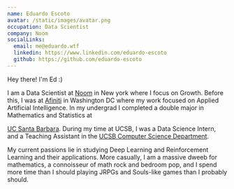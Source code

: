 ```yaml
---
name: Eduardo Escoto
avatar: /static/images/avatar.png
occupation: Data Scientist
company: Noom
socialLinks:
  email: me@eduardo.wtf
  linkedin: https://www.linkedin.com/eduardo-escoto
  github: https://github.com/eduardo-escoto
---
```


Hey there! I&apos;m Ed :)

I am a Data Scientist at [Noom](https://www.noom.com/)
in New york where I focus on Growth. Before this, I was at <a href="https://afiniti.com">Afiniti</a> in Washington DC
where my work focused on Applied Artificial Intelligence. In my
undergrad I completed a double major in Mathematics and Statistics at

<a href="https://www.ucsb.edu/">UC Santa Barbara</a>. During my time at UCSB, I was a Data Science
Intern, and a Teaching Assistant in the
<a href="https://cs.ucsb.edu/">UCSB Computer Science Department</a>.

My current passions lie in studying Deep Learning and Reinforcement Learning and their applications.
More casually, I am a massive dweeb for mathematics, a connoisseur of
math rock and bedroom pop, and I spend more time than I should playing
JRPGs and Souls-like games than I probably should.
